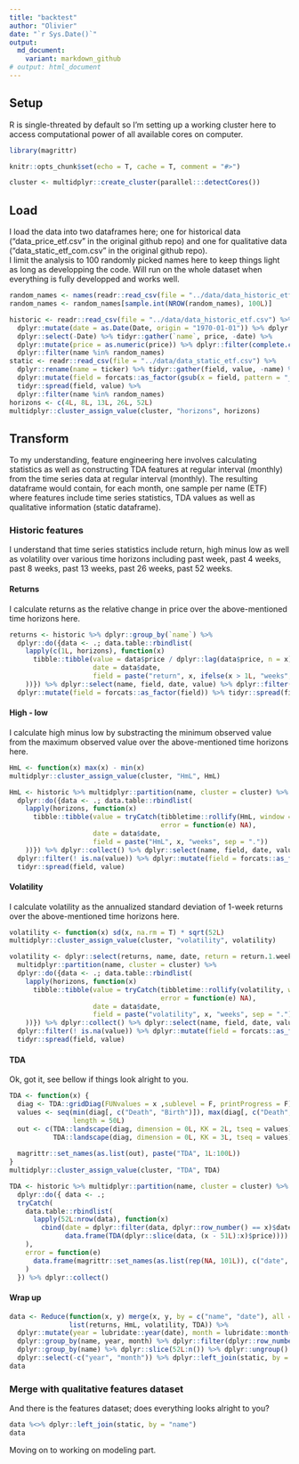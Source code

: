 ```yaml
---
title: "backtest"
author: "Olivier"
date: "`r Sys.Date()`"
output:
  md_document:
    variant: markdown_github
# output: html_document
---
```

## Setup

R is single-threated by default so I'm setting up a working cluster here to access computational power of all available cores on computer.
```r
library(magrittr)

knitr::opts_chunk$set(echo = T, cache = T, comment = "#>")

cluster <- multidplyr::create_cluster(parallel:::detectCores())
```


## Load

I load the data into two dataframes here; one for historical data ("data_price_etf.csv" in the original github repo) and one for qualitative data ("data_static_etf_com.csv" in the original github repo).  
I limit the analysis to 100 randomly picked names here to keep things light as long as developping the code. Will run on the whole dataset when everything is fully developped and works well.

```r
random_names <- names(readr::read_csv(file = "../data/data_historic_etf.csv", n_max = 1L))[-1L]
random_names <- random_names[sample.int(NROW(random_names), 100L)]

historic <- readr::read_csv(file = "../data/data_historic_etf.csv") %>%
  dplyr::mutate(date = as.Date(Date, origin = "1970-01-01")) %>% dplyr::arrange(date) %>%
  dplyr::select(-Date) %>% tidyr::gather(`name`, price, -date) %>% 
  dplyr::mutate(price = as.numeric(price)) %>% dplyr::filter(complete.cases(.)) %>%
  dplyr::filter(name %in% random_names)
static <- readr::read_csv(file = "../data/data_static_etf.csv") %>%
  dplyr::rename(name = ticker) %>% tidyr::gather(field, value, -name) %>%
  dplyr::mutate(field = forcats::as_factor(gsub(x = field, pattern = "_", replacement = "."))) %>%
  tidyr::spread(field, value) %>%
  dplyr::filter(name %in% random_names)
horizons <- c(4L, 8L, 13L, 26L, 52L)
multidplyr::cluster_assign_value(cluster, "horizons", horizons)
```


## Transform

To my understanding, feature engineering here involves calculating statistics as well as constructing TDA features at regular interval (monthly) from the time series data at regular interval (monthly). The resulting dataframe would contain, for each month, one sample per name (ETF) where features include time series statistics, TDA values as well as qualitative information (static dataframe).

### Historic features

I understand that time series statistics include return, high minus low as well as volatility over various time horizons including past week, past 4 weeks, past 8 weeks, past 13 weeks, past 26 weeks, past 52 weeks.

#### Returns

I calculate returns as the relative change in price over the above-mentioned time horizons here.
```r
returns <- historic %>% dplyr::group_by(`name`) %>%
  dplyr::do({data <- .; data.table::rbindlist(
    lapply(c(1L, horizons), function(x)
      tibble::tibble(value = data$price / dplyr::lag(data$price, n = x) - 1L,
                     date = data$date, 
                     field = paste("return", x, ifelse(x > 1L, "weeks", "week"), sep = "."))
    ))}) %>% dplyr::select(name, field, date, value) %>% dplyr::filter(! is.na(value)) %>% 
  dplyr::mutate(field = forcats::as_factor(field)) %>% tidyr::spread(field, value)
```

#### High - low

I calculate high minus low by substracting the minimum observed value from the maximum observed value over the above-mentioned time horizons here.
```r
HmL <- function(x) max(x) - min(x)
multidplyr::cluster_assign_value(cluster, "HmL", HmL)

HmL <- historic %>% multidplyr::partition(name, cluster = cluster) %>%
  dplyr::do({data <- .; data.table::rbindlist(
    lapply(horizons, function(x)
      tibble::tibble(value = tryCatch(tibbletime::rollify(HmL, window = x)(data$price),
                                      error = function(e) NA),
                     date = data$date, 
                     field = paste("HmL", x, "weeks", sep = "."))
    ))}) %>% dplyr::collect() %>% dplyr::select(name, field, date, value) %>%
  dplyr::filter(! is.na(value)) %>% dplyr::mutate(field = forcats::as_factor(field)) %>%
  tidyr::spread(field, value)
```

#### Volatility

I calculate volatility as the annualized standard deviation of 1-week returns over the above-mentioned time horizons here.
```r
volatility <- function(x) sd(x, na.rm = T) * sqrt(52L)
multidplyr::cluster_assign_value(cluster, "volatility", volatility)

volatility <- dplyr::select(returns, name, date, return = return.1.week) %>%
  multidplyr::partition(name, cluster = cluster) %>%
  dplyr::do({data <- .; data.table::rbindlist(
    lapply(horizons, function(x)
      tibble::tibble(value = tryCatch(tibbletime::rollify(volatility, window = x)(data$return),
                                      error = function(e) NA),
                     date = data$date, 
                     field = paste("volatility", x, "weeks", sep = "."))
    ))}) %>% dplyr::collect() %>% dplyr::select(name, field, date, value) %>%
  dplyr::filter(! is.na(value)) %>% dplyr::mutate(field = forcats::as_factor(field)) %>% 
  tidyr::spread(field, value)
```

#### TDA
Ok, got it, see bellow if things look alright to you.
```r
TDA <- function(x) {
  diag <- TDA::gridDiag(FUNvalues = x ,sublevel = F, printProgress = F)$diagram
  values <- seq(min(diag[, c("Death", "Birth")]), max(diag[, c("Death", "Birth")]), 
                length = 50L)
  out <- c(TDA::landscape(diag, dimension = 0L, KK = 2L, tseq = values)[, 1L],
           TDA::landscape(diag, dimension = 0L, KK = 3L, tseq = values)[, 1L])
  
  magrittr::set_names(as.list(out), paste("TDA", 1L:100L))
}
multidplyr::cluster_assign_value(cluster, "TDA", TDA)

TDA <- historic %>% multidplyr::partition(name, cluster = cluster) %>%
  dplyr::do({ data <- .; 
  tryCatch(
    data.table::rbindlist(
      lapply(52L:nrow(data), function(x)
        cbind(date = dplyr::filter(data, dplyr::row_number() == x)$date,
              data.frame(TDA(dplyr::slice(data, (x - 51L):x)$price))))
    ),
    error = function(e) 
      data.frame(magrittr::set_names(as.list(rep(NA, 101L)), c("date", paste("TDA", 1L:100L))))
    )
  }) %>% dplyr::collect()
```

#### Wrap up
```r
data <- Reduce(function(x, y) merge(x, y, by = c("name", "date"), all = T),
               list(returns, HmL, volatility, TDA)) %>%
  dplyr::mutate(year = lubridate::year(date), month = lubridate::month(date)) %>%
  dplyr::group_by(name, year, month) %>% dplyr::filter(dplyr::row_number() == n()) %>% 
  dplyr::group_by(name) %>% dplyr::slice(52L:n()) %>% dplyr::ungroup() %>%
  dplyr::select(-c("year", "month")) %>% dplyr::left_join(static, by = "name")
data
```

### Merge with qualitative features dataset

And there is the features dataset; does everything looks alright to you?
```r
data %<>% dplyr::left_join(static, by = "name")
data
```


Moving on to working on modeling part.
